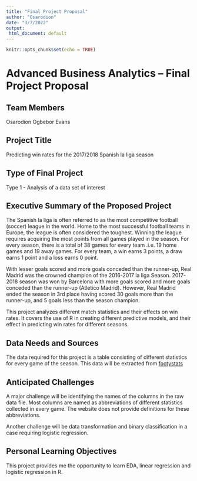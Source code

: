 ```yaml
---
title: "Final Project Proposal"
author: "Osarodion"
date: "3/7/2022"
output: 
 html_document: default
---
```


```r
knitr::opts_chunk$set(echo = TRUE)
```

Advanced Business Analytics – Final Project Proposal
====================================================

Team Members
------------
Osarodion Ogbebor Evans

Project Title
-------------
Predicting win rates for the 2017/2018 Spanish la liga season

Type of Final Project
---------------------
Type 1 - Analysis of a data set of interest

Executive Summary of the Proposed Project
-----------------------------------------

The Spanish la liga is often referred to as the most competitive football (soccer) league in the world. Home to the most successful football teams in Europe, the league is often considered the toughest. Winning the league requires acquiring the most points from all games played in the season. For every season, there is a total of 38 games for every team .i.e. 19 home games and 19 away games. For every team, a win earns 3 points, a draw earns 1 point and a loss earns 0 point.

With lesser goals scored and more goals conceded than the runner-up, Real Madrid was the crowned champion of the 2016-2017 la liga Season. 2017-2018 season was won by Barcelona with more goals scored and more goals conceded than the runner-up (Atletico Madrid). However, Real Madrid ended the season in 3rd place having scored 30 goals more than the runner-up, and 5 goals less than the season champion.

This project analyzes different match statistics and their effects on win rates. It covers the use of R in creating different predictive models, and their effect in predicting win rates for different seasons.

Data Needs and Sources
-----------------------
The data required for this project is a table consisting of different statistics for every game of the season. This data will be extracted from [footystats](https://footystats.org/download-stats-csv)

Anticipated Challenges
-----------------------
A major challenge will be identifying the names of the columns in the raw data file. Most columns are named as abbreviations of different statistics collected in every game. The website does not provide definitions for these abbreviations.

Another challenge will be data transformation and binary classification in a case requiring logistic regression.

Personal Learning Objectives
----------------------------
This project provides me the opportunity to learn EDA, linear regression and logistic regression in R.
